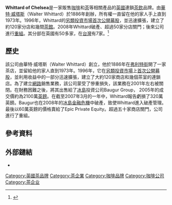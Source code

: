 {{Multiple issues|
{{Refimprove|time=2020-11-27T07:13:26+00:00}}
{{Rough translation|time=2020-11-27T07:13:26+00:00}}
}}
{{Infobox company
| name = Whittard of Chelsea
| image = Whittard, Lands Lane, Leeds (11th April 2011).jpg
| image_caption = 位於[[英國|英國]][[里兹|里兹]]的Whittard of Chelsea
| type = 
| founder = Walter Whittard
| area_served = [[全球|全球]]
| industry = 零售
| products = 茶、咖啡等有關產品
| owner = Epic Private Equity
| foundation = {{Start date and age|1886|df=yes}}
| location = [[英國|英國]][[牛津郡|牛津郡]][[威特尼|威特尼]]
| locations = 55
| homepage = {{url|whittard-tw.com}}{{zh-tw}}
}}'''Whittard of Chelsea'''是一家販售[[咖啡|咖啡]]和[[茶|茶]]等相關產品的[[英国|英國]]連鎖[[茶|茶飲]]品牌。由[[華特·威塔斯|華特·威塔斯]]（Walter Whittard）於1886年創辦，所有權一直留在他的家人手上直到1973年。1996年，Whittard的[[另类投资市场|另類投資市場]][[首次公开募股|首次公開募股]]，並迅速擴張，建立了約120家分店和幾間[[茶館|茶館]]。2008年Whittard破產、超過50家分店關門；後來公司進行[[公司重組|重組]]。其分部在英國有50多家，在[[臺灣|台灣]]有7家。<ref>{{Cite web|title=海外第一間專賣店在台灣！英國百年茶「Whittard」進駐微風南山，3款人氣必買經典推薦、同步推出台灣限定款！|url=https://www.elle.com/tw/life/foodie/g26027596/whittard-taiwan/|accessdate=2020-10-28|date=2019-01-25|last=Liu|first=Gisele|work=ELLE|language=zh-TW|archive-date=2020-12-07|archive-url=https://web.archive.org/web/20201207050838/https://www.elle.com/tw/life/foodie/g26027596/whittard-taiwan/}}</ref>

== 歷史 ==
該公司由華特·威塔斯（Walter Whittard）創立，他於1886年在[[弗利特街|弗利特街]]開了一家茶店，並留給他的家人直到1973年。1996年，它在[[另类投资市场|另類投資市場]]上[[首次公开募股|首次公開募股]]，並利用收益中的一部分迅速擴張，建立了大約120家商店和幾個茶室的連鎖店。為了建立[[網路|網路]]銷售業務，該公司蒙受了慘重損失，該業務在2001年左右被關閉。在財務困難之後，將其出售給了[[冰岛|冰島]]投資公司Baugur Group， 2005年的成交價約為2100萬[[英镑|英鎊]]。在截至2007年3月的一年中，Whittard報告虧損了320萬英鎊。Baugur也在2008年的[[2008–11年冰岛金融危机|冰島金融危機]]中破產，致使Whittard進入破產管理。最後以60萬英鎊的價格賣給了Epic Private Equity。超過五十家商店關門，公司進行了重組。

== 參考資料 ==
<references />

== 外部鏈結 ==

* {{Official website|whittard-tw.com}}{{zh-tw}}

[[Category:英國茶品牌|Category:英國茶品牌]]
[[Category:茶企業|Category:茶企業]]
[[Category:咖啡品牌|Category:咖啡品牌]]
[[Category:咖啡公司|Category:咖啡公司]]
[[Category:茶企业|Category:茶企业]]